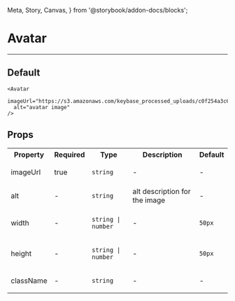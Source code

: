   Meta, Story, Canvas,
} from '@storybook/addon-docs/blocks';

<Meta title="Avatar" component={Avatar} />

# Avatar
---
## Default
<Canvas>
  <Story name="Default">
    <Avatar
      imageUrl="https://s3.amazonaws.com/keybase_processed_uploads/c0f254a3c6c17885a61cd7ef1f2d3205_360_360.jpg"
      alt="avatar image"
    />
  </Story>
</Canvas>

```
<Avatar
  imageUrl="https://s3.amazonaws.com/keybase_processed_uploads/c0f254a3c6c17885a61cd7ef1f2d3205_360_360.jpg"
  alt="avatar image"
/>
```
## Props
<table>
  <tr>
    <th>Property</th>
    <th>Required</th>
    <th>Type</th>
    <th>Description</th>
    <th>Default</th>
  </tr>

  <tr>
    <td>imageUrl</td>
    <td>true</td>
    <td>

`string`

  </td>
    <td>-</td>
    <td>-</td>
  </tr>

  <tr>
    <td>alt</td>
    <td>-</td>
    <td>

`string`

  </td>
    <td>alt description for the image</td>
    <td>-</td>
  </tr>

  <tr>
    <td>width</td>
    <td>-</td>
    <td>

`string | number`

  </td>
    <td>-</td>
      <td>

`50px`

  </td>
  </tr>

  <tr>
    <td>height</td>
    <td>-</td>
    <td>

`string | number`

  </td>
    <td>-</td>
      <td>

`50px`

  </td>
  </tr>

  <tr>
    <td>className</td>
    <td>-</td>
    <td>

`string`

  </td>
    <td>-</td>
    <td>-</td>
  </tr>
</table>
<br/>
